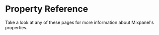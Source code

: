 
# Property Reference

Take a look at any of these pages for more information about Mixpanel's properties.

<Cards>
  <Card icon title="Types of Properties" href="/docs/data-structure/property-reference/properties" />
  <Card icon title="Supported Data Types" href="/docs/data-structure/property-reference/data-type" />
  <Card icon title="Default Properties" href="/docs/data-structure/property-reference/default-properties" />
  <Card icon title="Reserved Properties" href="/docs/data-structure/property-reference/reserved-properties" />
</Cards>
